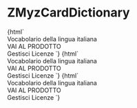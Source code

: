 
<Meta title="Myz/MyzCard/ZMyzCardDictionary" component="z-myz-card-dictionary" />

# ZMyzCardDictionary

<Preview>
  <Story name="card-default">
    {html`
      <z-myz-card-dictionary
        name="${text('name', 'Lo Zingarelli')}"
        cover="${text('cover', 'https://staticmy.zanichelli.it/catalogo/assets/m40004.9788808194121.jpg')}"
        disabled="${boolean('disabled', false)}"
        hideinfobtn="${boolean("hideinfobtn", false)}"
        flipped="${boolean('flipped', false)}"
        flipbuttonlabel="${text('flipbuttonlabel', 'info')}"
      >
        <z-myz-card-footer-sections>
          <div slot="top">Vocabolario della lingua italiana</div>
          <div slot="bottom"><z-button variant="primary" style="width:100%;">VAI AL PRODOTTO</z-button></div>
        </z-myz-card-footer-sections>
        <z-myz-card-info
          slot="info"
          data='{"author":"Nicola Zingarelli","year":"2021","title":"Vocabolario della lingua italiana","description":"A cura di Mario Cannella, Beata Lazzarini","onlineLicense":{"expiration":"31/12/2021","installations":"1"},"offlineLicense":{"expiration":"30/06/2021","installations":"2"}}'
        >
          <z-button variant="tertiary" icon="gear">Gestisci Licenze</z-button>
        </z-myz-card-info>
      </z-myz-card-dictionary>
    `}
  </Story>
  <Story name="card-flipped">
    {html`
      <z-myz-card-dictionary
        name="${text('name', 'Lo Zingarelli')}"
        cover="${text('cover', 'https://staticmy.zanichelli.it/catalogo/assets/m40004.9788808194121.jpg')}"
        disabled="${boolean('disabled', false)}"
        hideinfobtn="${boolean("hideinfobtn", false)}"
        flipped="${boolean('flipped', true)}"
        flipbuttonlabel="${text('flipbuttonlabel', 'info')}"
      >
        <z-myz-card-footer-sections>
          <div slot="top">Vocabolario della lingua italiana</div>
          <div slot="bottom"><z-button variant="primary" style="width:100%;">VAI AL PRODOTTO</z-button></div>
        </z-myz-card-footer-sections>
        <z-myz-card-info
          slot="info"
          data='{"author":"Nicola Zingarelli","year":"2021","title":"Vocabolario della lingua italiana","description":"A cura di Mario Cannella, Beata Lazzarini","onlineLicense":{"expiration":"31/12/2021","installations":"1"},"offlineLicense":{"expiration":"30/06/2021","installations":"2"}}'
        >
          <z-button variant="tertiary" icon="gear">Gestisci Licenze</z-button>
        </z-myz-card-info>
      </z-myz-card-dictionary>
    `}
  </Story>
  <Story name="card-no-info-button">
    {html`
      <z-myz-card-dictionary
        name="${text('name', 'Lo Zingarelli')}"
        cover="${text('cover', 'https://staticmy.zanichelli.it/catalogo/assets/m40004.9788808194121.jpg')}"
        disabled="${boolean('disabled', false)}"
        hideinfobtn="${boolean("hideinfobtn", true)}"
        flipped="${boolean('flipped', false)}"
        flipbuttonlabel="${text('flipbuttonlabel', 'info')}"
      >
        <z-myz-card-footer-sections>
          <div slot="top">Vocabolario della lingua italiana</div>
          <div slot="bottom"><z-button variant="primary" style="width:100%;">VAI AL PRODOTTO</z-button></div>
        </z-myz-card-footer-sections>
        <z-myz-card-info
          slot="info"
          data='{"author":"Nicola Zingarelli","year":"2021","title":"Vocabolario della lingua italiana","description":"A cura di Mario Cannella, Beata Lazzarini","onlineLicense":{"expiration":"31/12/2021","installations":"1"},"offlineLicense":{"expiration":"30/06/2021","installations":"2"}}'
        >
          <z-button variant="tertiary" icon="gear">Gestisci Licenze</z-button>
        </z-myz-card-info>
      </z-myz-card-dictionary>
    `}
  </Story>
</Preview>

<Props of="z-myz-card-dictionary" />


